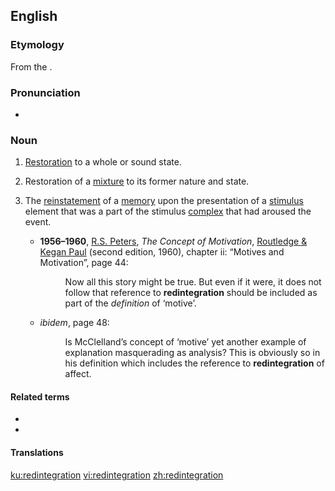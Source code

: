 ==English==

===Etymology===
From the {{etyl|la|en}} {{term|redintegrātiō||a renewal”, “a restoration”, “a repetition|lang=la}}.

===Pronunciation===
* {{IPA|/ɹɛˌdɪntɪˈɡɹeɪʃən/|/ɹɪˌdɪntɪˈɡɹeɪʃən/|lang=en}}

===Noun===
{{en-noun}}

# {{context|rare|lang=en}} [[restoration|Restoration]] to a whole or sound state. 
# {{context|chemistry|obsolete|lang=en}} Restoration of a [[mixture]] to its former nature and state. 
# {{context|psychology|lang=en}} The [[reinstatement]] of a [[memory]] upon the presentation of a [[stimulus]] element that was a part of the stimulus [[complex]] that had aroused the event.
#* '''1956–1960''', [[w:Richard Stanley Peters|R.S. Peters]], ''The Concept of Motivation'', [[w:Routledge|Routledge & Kegan Paul]] (second edition, 1960), chapter ii: “Motives and Motivation”, page 44:
#*: Now all this story might be true. But even if it were, it does not follow that reference to '''redintegration''' should be included as part of the ''definition'' of ‘motive’.
#* ''ibidem'', page 48:
#*: Is McClelland’s concept of ‘motive’ yet another example of explanation masquerading as analysis? This is obviously so in his definition which includes the reference to '''redintegration''' of affect.

====Related terms====
* {{l/en|redintegrate}}
* {{l/en|redintegrative}}

====Translations====
{{rftrans|lang=en}}
{{trans-top|rare: restoration to a whole or sound state}}
{{trans-mid}}
{{trans-bottom}}

{{trans-top|chemistry, obsolete: restoration of a mixture to its former state}}
{{trans-mid}}
{{trans-bottom}}

{{trans-top|psychology: reinstatement of a memory}}
{{trans-mid}}
{{trans-bottom}}

[[ku:redintegration]]
[[vi:redintegration]]
[[zh:redintegration]]